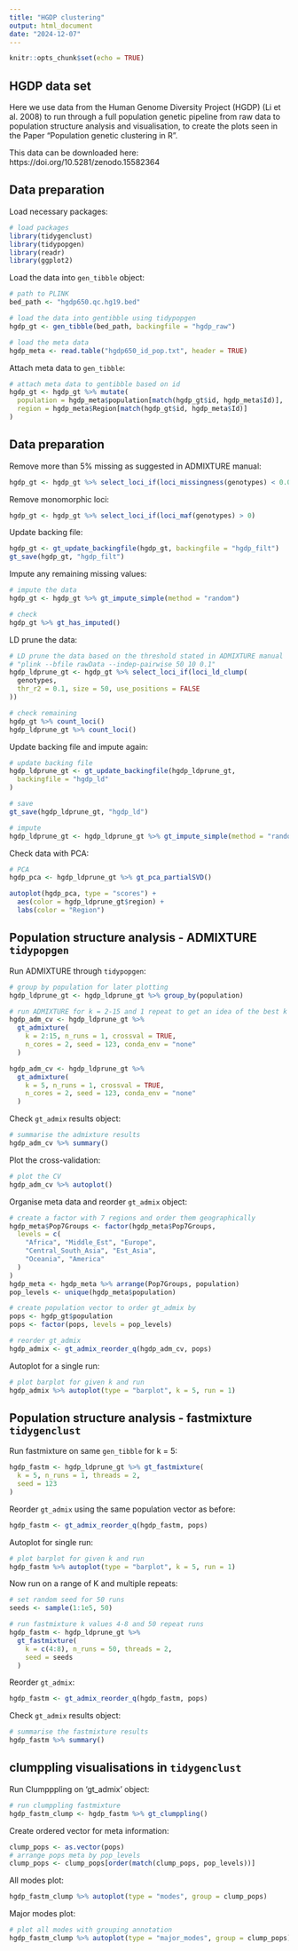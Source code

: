 ```yaml
---
title: "HGDP clustering"
output: html_document
date: "2024-12-07"
---
```


```r
knitr::opts_chunk$set(echo = TRUE)
```

## HGDP data set 

Here we use data from the Human Genome Diversity Project (HGDP) (Li et al. 2008)
to run through a full population genetic pipeline from raw data to population 
structure analysis and visualisation, to create the plots seen in the Paper
"Population genetic clustering in R".

This data can be downloaded here: https://doi.org/10.5281/zenodo.15582364

## Data preparation

Load necessary packages:
```r
# load packages
library(tidygenclust)
library(tidypopgen)
library(readr)
library(ggplot2)
```

Load the data into `gen_tibble` object:
```r
# path to PLINK
bed_path <- "hgdp650.qc.hg19.bed"

# load the data into gentibble using tidypopgen
hgdp_gt <- gen_tibble(bed_path, backingfile = "hgdp_raw")

# load the meta data
hgdp_meta <- read.table("hgdp650_id_pop.txt", header = TRUE)
```

Attach meta data to `gen_tibble`:
```r
# attach meta data to gentibble based on id
hgdp_gt <- hgdp_gt %>% mutate(
  population = hgdp_meta$population[match(hgdp_gt$id, hgdp_meta$Id)],
  region = hgdp_meta$Region[match(hgdp_gt$id, hgdp_meta$Id)]
)
```


## Data preparation 

Remove more than 5% missing as suggested in ADMIXTURE manual:
```r
hgdp_gt <- hgdp_gt %>% select_loci_if(loci_missingness(genotypes) < 0.05)
```

Remove monomorphic loci:
```r
hgdp_gt <- hgdp_gt %>% select_loci_if(loci_maf(genotypes) > 0)
```

Update backing file:
```r
hgdp_gt <- gt_update_backingfile(hgdp_gt, backingfile = "hgdp_filt")
gt_save(hgdp_gt, "hgdp_filt")
```

Impute any remaining missing values:
```r
# impute the data
hgdp_gt <- hgdp_gt %>% gt_impute_simple(method = "random")

# check
hgdp_gt %>% gt_has_imputed()
```

LD prune the data:
```r
# LD prune the data based on the threshold stated in ADMIXTURE manual
# "plink --bfile rawData --indep-pairwise 50 10 0.1"
hgdp_ldprune_gt <- hgdp_gt %>% select_loci_if(loci_ld_clump(
  genotypes,
  thr_r2 = 0.1, size = 50, use_positions = FALSE
))

# check remaining
hgdp_gt %>% count_loci()
hgdp_ldprune_gt %>% count_loci()
```

Update backing file and impute again:
```r
# update backing file
hgdp_ldprune_gt <- gt_update_backingfile(hgdp_ldprune_gt,
  backingfile = "hgdp_ld"
)

# save
gt_save(hgdp_ldprune_gt, "hgdp_ld")

# impute
hgdp_ldprune_gt <- hgdp_ldprune_gt %>% gt_impute_simple(method = "random")
```

Check data with PCA:
```r
# PCA
hgdp_pca <- hgdp_ldprune_gt %>% gt_pca_partialSVD()

autoplot(hgdp_pca, type = "scores") +
  aes(color = hgdp_ldprune_gt$region) +
  labs(color = "Region")
```

## Population structure analysis - ADMIXTURE `tidypopgen`

Run ADMIXTURE through `tidypopgen`:
```r
# group by population for later plotting
hgdp_ldprune_gt <- hgdp_ldprune_gt %>% group_by(population)
```

```r
# run ADMIXTURE for k = 2-15 and 1 repeat to get an idea of the best k
hgdp_adm_cv <- hgdp_ldprune_gt %>%
  gt_admixture(
    k = 2:15, n_runs = 1, crossval = TRUE,
    n_cores = 2, seed = 123, conda_env = "none"
  )

hgdp_adm_cv <- hgdp_ldprune_gt %>%
  gt_admixture(
    k = 5, n_runs = 1, crossval = TRUE,
    n_cores = 2, seed = 123, conda_env = "none"
  )
```

Check `gt_admix` results object:
```r
# summarise the admixture results
hgdp_adm_cv %>% summary()
```

Plot the cross-validation:
```r
# plot the CV
hgdp_adm_cv %>% autoplot()
```

Organise meta data and reorder `gt_admix` object:
```r
# create a factor with 7 regions and order them geographically
hgdp_meta$Pop7Groups <- factor(hgdp_meta$Pop7Groups,
  levels = c(
    "Africa", "Middle_Est", "Europe",
    "Central_South_Asia", "Est_Asia",
    "Oceania", "America"
  )
)
hgdp_meta <- hgdp_meta %>% arrange(Pop7Groups, population)
pop_levels <- unique(hgdp_meta$population)

# create population vector to order gt_admix by
pops <- hgdp_gt$population
pops <- factor(pops, levels = pop_levels)

# reorder gt_admix
hgdp_admix <- gt_admix_reorder_q(hgdp_adm_cv, pops)
```

Autoplot for a single run:
```r
# plot barplot for given k and run
hgdp_admix %>% autoplot(type = "barplot", k = 5, run = 1)
```

##  Population structure analysis - fastmixture `tidygenclust`

Run fastmixture on same `gen_tibble` for k = 5:
```r
hgdp_fastm <- hgdp_ldprune_gt %>% gt_fastmixture(
  k = 5, n_runs = 1, threads = 2,
  seed = 123
)
```

Reorder `gt_admix` using the same population vector as before:
```r
hgdp_fastm <- gt_admix_reorder_q(hgdp_fastm, pops)
```

Autoplot for single run:
```r
# plot barplot for given k and run
hgdp_fastm %>% autoplot(type = "barplot", k = 5, run = 1)
```

Now run on a range of K and multiple repeats:
```r
# set random seed for 50 runs
seeds <- sample(1:1e5, 50)

# run fastmixture k values 4-8 and 50 repeat runs
hgdp_fastm <- hgdp_ldprune_gt %>%
  gt_fastmixture(
    k = c(4:8), n_runs = 50, threads = 2,
    seed = seeds
  )
```

Reorder `gt_admix`:
```r
hgdp_fastm <- gt_admix_reorder_q(hgdp_fastm, pops)
```

Check `gt_admix` results object:
```r
# summarise the fastmixture results
hgdp_fastm %>% summary()
```

## clumppling visualisations in `tidygenclust`

Run Clumpppling on 'gt_admix' object:
```r
# run clumppling fastmixture
hgdp_fastm_clump <- hgdp_fastm %>% gt_clumppling()
```

Create ordered vector for meta information:
```r
clump_pops <- as.vector(pops)
# arrange pops meta by pop_levels
clump_pops <- clump_pops[order(match(clump_pops, pop_levels))]
```

All modes plot:
```r
hgdp_fastm_clump %>% autoplot(type = "modes", group = clump_pops)
```

Major modes plot:
```r
# plot all modes with grouping annotation
hgdp_fastm_clump %>% autoplot(type = "major_modes", group = clump_pops)
```
